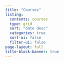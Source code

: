 ```yaml
---
title: "Courses"
listing:
  contents: courses
  type: grid
  sort: "date desc"
  categories: true
  sort-ui: false
  filter-ui: false
page-layout: full
title-block-banner: true
---
```


